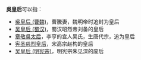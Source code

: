 '''吳皇后'''可以指：
*[[吳皇后_(曹魏)|吳皇后 (曹魏)]]，曹騰妻，魏明帝时追封为皇后
*[[吴皇后_(蜀汉)|吴皇后 (蜀汉)]]，蜀汉昭烈帝刘备的皇后
*[[章敬吳太后|章敬吳太后]]，李亨的宫人吴氏，生唐代宗，追为皇后
*[[宪圣慈烈皇后|宪圣慈烈皇后]]，宋高宗赵构的皇后
*[[吴皇后_(明宪宗)|吴皇后 (明宪宗)]]，明宪宗朱见深的废后

{{disambig|Cat=三字封號消歧義}}